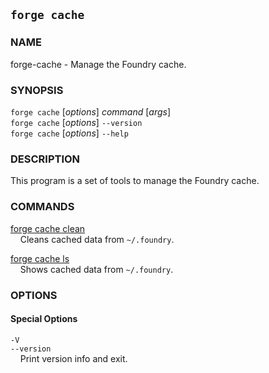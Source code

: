 
## `forge cache`

### NAME

forge-cache - Manage the Foundry cache.

### SYNOPSIS

`forge cache` [*options*] _command_ [*args*]  
`forge cache` [*options*] `--version`  
`forge cache` [*options*] `--help`

### DESCRIPTION

This program is a set of tools to manage the Foundry cache.

### COMMANDS

[forge cache clean](/forge/reference/forge-cache-clean.mdx)  
&nbsp;&nbsp;&nbsp;&nbsp;Cleans cached data from `~/.foundry`.

[forge cache ls](/forge/reference/forge-cache-ls.mdx)  
&nbsp;&nbsp;&nbsp;&nbsp;Shows cached data from `~/.foundry`.

### OPTIONS

#### Special Options

`-V`  
`--version`  
&nbsp;&nbsp;&nbsp;&nbsp;Print version info and exit.

<CommonOptions />
